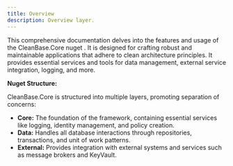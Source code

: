 ```yaml
---
title: Overview
description: Overview layer.
---
```

This comprehensive documentation delves into the features and usage of the CleanBase.Core nuget . It is designed for crafting robust and maintainable applications that adhere to clean architecture principles. It provides essential services and tools for data management, external service integration, logging, and more.

**Nuget Structure:**

CleanBase.Core is structured into multiple layers, promoting separation of concerns:

- **Core:** The foundation of the framework, containing essential services like logging, identity management, and policy creation.
- **Data:** Handles all database interactions through repositories, transactions, and unit of work patterns.
- **External:** Provides integration with external systems and services such as message brokers and KeyVault.